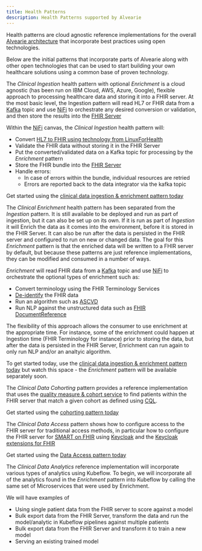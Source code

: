 ---
title: Health Patterns
description: Health Patterns supported by Alvearie
---

Health patterns are cloud agnostic reference implementations for the overall 
[Alvearie architecture](https://alvearie.io/architecture) that incorporate best practices using open technologies.

Below are the initial patterns that incorporate parts of Alvearie along with other open technologies that can be 
used to start building your own healthcare solutions using a common base of proven technology.

<Row>
<Column colMd={2} colLg={3} noGutterMdLeft>
<ResourceCard  actionIcon="launch" color="dark" 
      title="Clinical Data Ingestion"
      href="https://github.com/Alvearie/health-patterns/tree/main/clinical-ingestion">

</ResourceCard>
</Column>
<Column colMd={6} colLg={9} noGutterMdLeft>

The _Clinical Ingestion_ health pattern with optional _Enrichment_ is a cloud agnostic (has been run on IBM Cloud, AWS, Azure, Google), flexible approach to processing healthcare data and storing it into a FHIR server.
At the most basic level, the Ingestion pattern will read HL7 or FHIR data from a [Kafka](https://kafka.apache.org) topic and use [NiFi](https://github.com/apache/nifi) to orchestrate any desired conversion or validation, and then store the results into the [FHIR Server](https://github.com/ibm/fhir)

Within the [NiFi](https://github.com/apache/nifi) canvas, the _Clinical Ingestion_ health pattern will:
  - Convert [HL7 to FHIR using technology from LinuxForHealth](https://github.com/LinuxForHealth/hl7v2-fhir-converter)
  - Validate the FHIR data without storing it in the FHIR Server
  - Put the converted/validated data on a Kafka topic for processing by the _Enrichment_ pattern
  - Store the FHIR bundle into the [FHIR Server](https://github.com/ibm/fhir)
  - Handle errors:
     - In case of errors within the bundle, individual resources are retried
     - Errors are reported back to the data integrator via the kafka topic

Get started using the [clinical data ingestion & enrichment pattern today](https://github.com/Alvearie/health-patterns/tree/main/clinical-ingestion)
<p/>
</Column>
</Row>

<Row>
<Column colMd={2} colLg={3} noGutterMdLeft>
<ResourceCard  actionIcon="launch" color="dark"
      title="Clinical Data Enrichment"
      href="https://github.com/Alvearie/health-patterns/tree/main/clinical-ingestion">

</ResourceCard>
</Column>
<Column colMd={6} colLg={9} noGutterMdLeft>

The _Clinical Enrichment_ health pattern has been separated from the _Ingestion_ pattern.  It is still available to be deployed and run as part of ingestion, but it can also be set up on its own.
If it is run as part of _Ingestion_ it will Enrich the data as it comes into the environment, before it is stored in the FHIR Server.  It can also be run after the data is persisted in the FHIR server and configured to run on new or changed data.
The goal for this _Enrichment_ pattern is that the enriched data will be written to a FHIR server by default, but because these patterns are just reference implementations, they can be modified and consumed in a number of ways.

_Enrichment_ will read FHIR data from a [Kafka](https://kafka.apache.org) topic and use [NiFi](https://github.com/apache/nifi) to orchestrate the optional types of enrichment such as:
- Convert terminology using the FHIR Terminology Services
- [De-identify](https://github.com/Alvearie/de-identification) the FHIR data
- Run an algorithm such as [ASCVD](https://github.com/Alvearie/health-analytics/tree/main/ascvd)
- Run NLP against the unstructured data such as [FHIR DocumentReference](https://www.hl7.org/fhir/documentreference.html)

The flexibility of this approach allows the consumer to use enrichment at the appropriate time.  For instance, some of the enrichment could happen at Ingestion time (FHIR Terminology for  instance) prior to storing the data, but after the data is persisted in the FHIR Server, Enrichment can run again to only run NLP and/or an analtyic algorithm.

To get started today, use the [clinical data ingestion & enrichment pattern today](https://github.com/Alvearie/health-patterns/tree/main/clinical-ingestion) but watch this space - the _Enrichment_ pattern will be available separately soon.

<p/>
</Column>
</Row>

<Row>
<Column colMd={2} colLg={3} noGutterMdLeft>
<ResourceCard  actionIcon="launch" color="dark"
      title="Quality Measure & Cohorting "
      href="https://github.com/Alvearie/health-patterns/tree/main/cohort-service">

</ResourceCard>
</Column>
<Column colMd={6} colLg={9} noGutterMdLeft>

The _Clinical Data Cohorting_ pattern provides a reference implementation that uses the [quality measure & cohort service](https://github.com/Alvearie/quality-measure-and-cohort-service) to find patients within the FHIR server that match a given cohort as defined using [CQL](https://cql.hl7.org).

Get started using the [cohorting pattern today](https://github.com/Alvearie/health-patterns/tree/main/cohort-service)

<p/>
</Column>
</Row>

<Row>
<Column colMd={2} colLg={3} noGutterMdLeft>
<ResourceCard  actionIcon="launch" color="dark"
      title="Clinical Data Access"
      href="https://github.com/Alvearie/health-patterns/tree/main/data-access">

</ResourceCard>
</Column>
<Column colMd={6} colLg={9} noGutterMdLeft>

The _Clinical Data Access_ pattern shows how to configure access to the FHIR server for traditional access methods, in particular how to configure the FHIR server for [SMART on FHIR](https://smarthealthit.org/) using [Keycloak](https://www.keycloak.org/) and the [Keycloak extensions for FHIR](https://github.com/Alvearie/keycloak-extensions-for-fhir)

Get started using the [Data Access pattern today](https://github.com/Alvearie/health-patterns/tree/main/data-access)

<p/>
</Column>
</Row>

<Row>
<Column colMd={2} colLg={3} noGutterMdLeft>
<ResourceCard  actionIcon="none" color="dark" 
      title="Clinical Data Analytics - Coming Soon">

</ResourceCard>
</Column>
<Column colMd={6} colLg={9} noGutterMdLeft>

The _Clinical Data Analytics_ reference implementation will incorporate various types of analytics using Kubeflow.  To begin, we will incorporate all of the analytics found in the _Enrichment_ pattern into Kubeflow by calling the same set of Microservices that were used by Enrichment.

We will have examples of 
- Using single patient data from the FHIR server to score against a model
- Bulk export data from the FHIR Server, transform the data and run the model/analytic in Kubeflow pipelines against multiple patients
- Bulk export data from the FHIR Server and transform it to train a new model
- Serving an existing trained model

<p/>
</Column>
</Row>

<p/>